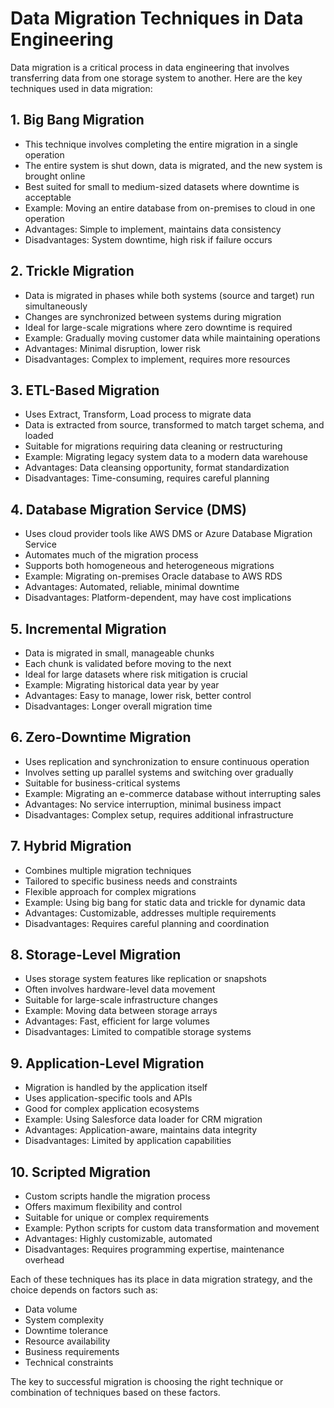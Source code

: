 # Data Migration Techniques in Data Engineering

Data migration is a critical process in data engineering that involves transferring data from one storage system to another. Here are the key techniques used in data migration:

## 1. Big Bang Migration
- This technique involves completing the entire migration in a single operation
- The entire system is shut down, data is migrated, and the new system is brought online
- Best suited for small to medium-sized datasets where downtime is acceptable
- Example: Moving an entire database from on-premises to cloud in one operation
- Advantages: Simple to implement, maintains data consistency
- Disadvantages: System downtime, high risk if failure occurs

## 2. Trickle Migration
- Data is migrated in phases while both systems (source and target) run simultaneously
- Changes are synchronized between systems during migration
- Ideal for large-scale migrations where zero downtime is required
- Example: Gradually moving customer data while maintaining operations
- Advantages: Minimal disruption, lower risk
- Disadvantages: Complex to implement, requires more resources

## 3. ETL-Based Migration
- Uses Extract, Transform, Load process to migrate data
- Data is extracted from source, transformed to match target schema, and loaded
- Suitable for migrations requiring data cleaning or restructuring
- Example: Migrating legacy system data to a modern data warehouse
- Advantages: Data cleansing opportunity, format standardization
- Disadvantages: Time-consuming, requires careful planning

## 4. Database Migration Service (DMS)
- Uses cloud provider tools like AWS DMS or Azure Database Migration Service
- Automates much of the migration process
- Supports both homogeneous and heterogeneous migrations
- Example: Migrating on-premises Oracle database to AWS RDS
- Advantages: Automated, reliable, minimal downtime
- Disadvantages: Platform-dependent, may have cost implications

## 5. Incremental Migration
- Data is migrated in small, manageable chunks
- Each chunk is validated before moving to the next
- Ideal for large datasets where risk mitigation is crucial
- Example: Migrating historical data year by year
- Advantages: Easy to manage, lower risk, better control
- Disadvantages: Longer overall migration time

## 6. Zero-Downtime Migration
- Uses replication and synchronization to ensure continuous operation
- Involves setting up parallel systems and switching over gradually
- Suitable for business-critical systems
- Example: Migrating an e-commerce database without interrupting sales
- Advantages: No service interruption, minimal business impact
- Disadvantages: Complex setup, requires additional infrastructure

## 7. Hybrid Migration
- Combines multiple migration techniques
- Tailored to specific business needs and constraints
- Flexible approach for complex migrations
- Example: Using big bang for static data and trickle for dynamic data
- Advantages: Customizable, addresses multiple requirements
- Disadvantages: Requires careful planning and coordination

## 8. Storage-Level Migration
- Uses storage system features like replication or snapshots
- Often involves hardware-level data movement
- Suitable for large-scale infrastructure changes
- Example: Moving data between storage arrays
- Advantages: Fast, efficient for large volumes
- Disadvantages: Limited to compatible storage systems

## 9. Application-Level Migration
- Migration is handled by the application itself
- Uses application-specific tools and APIs
- Good for complex application ecosystems
- Example: Using Salesforce data loader for CRM migration
- Advantages: Application-aware, maintains data integrity
- Disadvantages: Limited by application capabilities

## 10. Scripted Migration
- Custom scripts handle the migration process
- Offers maximum flexibility and control
- Suitable for unique or complex requirements
- Example: Python scripts for custom data transformation and movement
- Advantages: Highly customizable, automated
- Disadvantages: Requires programming expertise, maintenance overhead

Each of these techniques has its place in data migration strategy, and the choice depends on factors such as:
- Data volume
- System complexity
- Downtime tolerance
- Resource availability
- Business requirements
- Technical constraints

The key to successful migration is choosing the right technique or combination of techniques based on these factors.